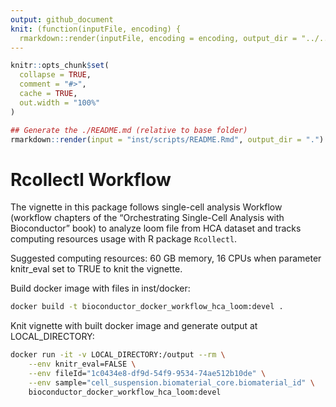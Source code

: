 ```yaml
---
output: github_document
knit: (function(inputFile, encoding) {
  rmarkdown::render(inputFile, encoding = encoding, output_dir = "../../") })
---
```


```r
knitr::opts_chunk$set(
  collapse = TRUE,
  comment = "#>",
  cache = TRUE,
  out.width = "100%"
)
```

```r
## Generate the ./README.md (relative to base folder)
rmarkdown::render(input = "inst/scripts/README.Rmd", output_dir = ".")
```

# Rcollectl Workflow

The vignette in this package follows single-cell analysis Workflow (workflow chapters of the “Orchestrating Single-Cell Analysis with Bioconductor” book) to analyze loom file from HCA dataset and tracks computing resources usage with R package `Rcollectl`.

Suggested computing resources: 60 GB memory, 16 CPUs when parameter knitr_eval set to TRUE to knit the vignette.

Build docker image with files in inst/docker:
```bash
docker build -t bioconductor_docker_workflow_hca_loom:devel .
```

Knit vignette with built docker image and generate output at LOCAL_DIRECTORY:
```bash
docker run -it -v LOCAL_DIRECTORY:/output --rm \
	--env knitr_eval=FALSE \
	--env fileId="1c0434e8-df9d-54f9-9534-74ae512b10de" \
	--env sample="cell_suspension.biomaterial_core.biomaterial_id" \
	bioconductor_docker_workflow_hca_loom:devel 
```

